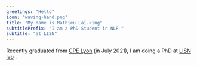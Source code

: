 ```yaml
---
greetings: "Hello"
icon: "waving-hand.png"
title: "My name is Mathieu Laï-king"
subtitlePrefix: "I am a PhD Student in NLP "
subtitle: "at LISN"
---
```


Recently graduated from <a href="https://www.cpe.fr/">CPE Lyon</a> (in July 2021), I am doing a PhD at <a href="https://www.lisn.upsaclay.fr/">LISN lab</a> .
